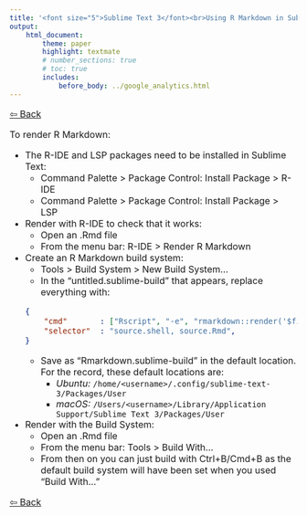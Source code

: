 ```yaml
---
title: '<font size="5">Sublime Text 3</font><br>Using R Markdown in Sublime Text'
output:
    html_document:
        theme: paper
        highlight: textmate
        # number_sections: true
        # toc: true
        includes:
            before_body: ../google_analytics.html
---
```

<font size="3">

[⇦ Back](../sublime_text.html)

To render R Markdown:

- The R-IDE and LSP packages need to be installed in Sublime Text:
    - Command Palette > Package Control: Install Package > R-IDE
    - Command Palette > Package Control: Install Package > LSP
- Render with R-IDE to check that it works:
    - Open an .Rmd file
    - From the menu bar: R-IDE > Render R Markdown
- Create an R Markdown build system:
    - Tools > Build System > New Build System...
    - In the "untitled.sublime-build" that appears, replace everything with:
    ```json
    {
        "cmd"       : ["Rscript", "-e", "rmarkdown::render('$file')"],
        "selector"  : "source.shell, source.Rmd",
    }
    ```
    - Save as "Rmarkdown.sublime-build" in the default location. For the record, these default locations are:
        - *Ubuntu:* `/home/<username>/.config/sublime-text-3/Packages/User`
        - *macOS:* `/Users/<username>/Library/Application Support/Sublime Text 3/Packages/User`
- Render with the Build System:
    - Open an .Rmd file
    - From the menu bar: Tools > Build With...
    - From then on you can just build with Ctrl+B/Cmd+B as the default build system will have been set when you used "Build With..."

[⇦ Back](../sublime_text.html)

</font>
